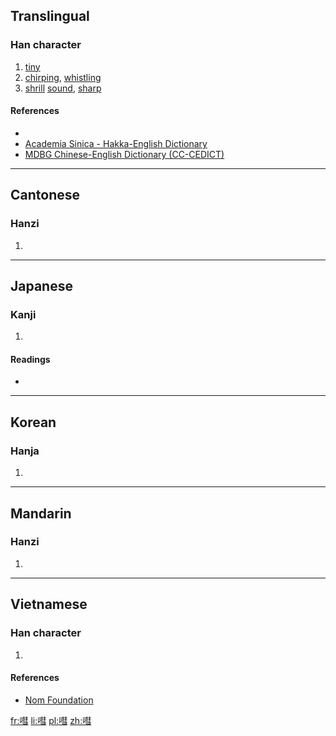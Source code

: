==Translingual==

===Han character===
{{Han char|rn=30|rad=口|as=11|sn=14|four=6507<sub>1</sub>|canj=口手十一 (RQJM), 口手十尸 (RQJS)|ids=⿰[[口]][[彗]]}}

# [[tiny]]
# [[chirp]]ing, [[whistling]]
# [[shrill]] [[sound]], [[sharp]]

====References====
* {{Han ref|kx=0205.270|dkj=04196|dj=0428.200|hdz=10672.080|uh=5612|ud=22034|bh=E14A|bd=57674}}
*[http://minhakka.ling.sinica.edu.tw/bkg/hakyin/search.php?DETAIL=1&LIMIT=id=6374&dbname=su_tian_1&graph=2 Academia Sinica - Hakka-English Dictionary]
*[http://www.mdbg.net/chindict/chindict.php?page=worddict&wdrst=1&wdqb=%E5%98%92 MDBG Chinese-English Dictionary (CC-CEDICT)]

----

==Cantonese==

===Hanzi===
{{yue-hanzi|jyut=|y=wai3}}

# {{defn|lang=yue|sort=口11}}

----

==Japanese==

===Kanji===
{{ja-kanji|grade=|rs=口11}}

# {{defn|lang=ja|sort=口11}}

====Readings====
* {{ja-readings|on=[[けい]] (kei), [[け]] (ke)|kun=}}

----

==Korean==

===Hanja===
{{ko-hanja|hangeul=혜|rv=hye|mr=hye}}

# {{defn|lang=ko|sort=口11}}

----

==Mandarin==

===Hanzi===
{{cmn-hanzi|pin=[[huì]] ([[hui4]]), [[ǒu]] ([[ou3]]), [[òu]] ([[ou4]])|wg=hui<sup>4</sup>, ou<sup>3</sup>, ou<sup>4</sup>}}

# {{defn|lang=cmn|sort=口11}}

----

==Vietnamese==

===Han character===
{{vi-hantu|[[toé]]|rs=口11}}

# {{defn|lang=vi|sort=口11}}

====References====
*[http://nomfoundation.org/common/nom_details.php?codepoint=5612 Nom Foundation]

[[fr:嘒]]
[[li:嘒]]
[[pl:嘒]]
[[zh:嘒]]